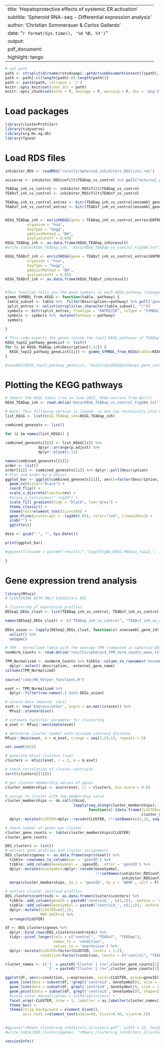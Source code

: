 
---
title: 'Hepatoprotective effects of systemic ER activation'
subtitle: 'Spheroid RNA-seq - Differential expression analysis'
author: 'Christian Sommerauer & Carlos Gallardo'
date: "`r format(Sys.time(), '%d %B, %Y')`"
output:
  pdf_document:
    highlight: tango
---

```r
# set path
path <- strsplit(dirname(rstudioapi::getActiveDocumentContext()$path), '/')[[1]]
path <- path[-c((length(path)-0):length(path))]
path <- paste(path, collapse = '/')
knitr::opts_knit$set(root.dir = path)
knitr::opts_chunk$set(echo = T, message = F, warning = F, dev = 'png')

```

# Load packages
```r
library(clusterProfiler)
library(tidyverse)
library(org.Hs.eg.db)
library(fgsea)
```

# Load RDS files
```r
inhibitor_RDS <- readRDS("results/Spheroid_inhibitors_DEGlists.rds")

universe <- inhibitor_RDS$unfilt$TEADap_vs_control %>% pull("external_gene_name")

TEADap_inh_vs_control <- inhibitor_RDS$filt$TEADap_vs_control
TEADsf_inh_vs_control <- inhibitor_RDS$filt$TEADsf_vs_control
```

```r
TEADap_inh_vs_control_entrez <- bitr(TEADap_inh_vs_control$ensembl_gene_id, fromType = "ENSEMBL", toType = "ENTREZID", OrgDb = "org.Hs.eg.db")
TEADsf_inh_vs_control_entrez <- bitr(TEADsf_inh_vs_control$ensembl_gene_id, fromType = "ENSEMBL", toType = "ENTREZID", OrgDb = "org.Hs.eg.db")


KEGG_TEADap_inh <- enrichKEGG(gene = TEADap_inh_vs_control_entrez$ENTREZID,
          organism = "hsa",
          keyType = "kegg",
          pAdjustMethod = "BH",
          qvalueCutoff = 0.05)
KEGG_TEADap_inh <- as.data.frame(KEGG_TEADap_inh@result)
#write.table(KEGG_TEADap_inh, "data/KEGG_TEADap_vs_control_FigS8A.txt", sep="\t", quote=F, row.names = F)

KEGG_TEADsf_inh <- enrichKEGG(gene = TEADsf_inh_vs_control_entrez$ENTREZID,
          organism = "hsa",
          keyType = "kegg",
          pAdjustMethod = "BH",
          qvalueCutoff = 0.05)
KEGG_TEADsf_inh <- as.data.frame(KEGG_TEADsf_inh@result)


#This function tells you the gene symbols in each KEGG pathway (changed by TEADap)
gimme_SYMBOL_from_KEGG <- function(table, pathway) {
 table_subset <- table %>%  filter(Description==pathway) %>% pull("geneID")
 split_entrez <- unlist(strsplit(as.character(table_subset), "/"))
 symbols <- bitr(split_entrez, fromType = "ENTREZID", toType = "SYMBOL", OrgDb = "org.Hs.eg.db")
 symbols <- symbols %>%  mutate(Pathway = pathway)
 symbols
 
}

# This code exports the genes inside the top12 KEGG pathways of TEADap vs control with the corresponding human-readable symbols.
KEGG_top12_pathway_geneList <- list()
for (i in KEGG_TEADap_inh$Description[1:12]) {
  KEGG_top12_pathway_geneList[[i]] <- gimme_SYMBOL_from_KEGG(table=KEGG_TEADap_inh, pathway=i)
}

#saveRDS(KEGG_top12_pathway_geneList, "data/top12KEGGpathways_gene_content.rds")
```
# Plotting the KEGG pathways
```r
# Import the KEGG table (run in June 2023, KEGG version from April)
KEGG_TEADap_inh <- read.delim("data/KEGG_TEADap_vs_control_FigS8A.txt")

# Note: This following section is looped, so one can technically plot many results at once.
list_KEGG <- list(KEGG_TEADap_inh=KEGG_TEADap_inh)

combined_genesets <- list()

for (i in names(list_KEGG)) {
  
combined_genesets[[i]] <- list_KEGG[[i]] %>%
               dplyr::arrange(p.adjust) %>%
               dplyr::slice(1:12)

names(combined_genesets[[i]])
order <- list()
order[[i]] <- combined_genesets[[i]] %>% dplyr::pull(Description)
# Plot and order by p.adjust
ggplot_bar <- ggplot(combined_genesets[[i]], aes(x=factor(Description, levels=order[[i]]), y=-log10(p.adjust), fill=Count)) +
  geom_col(color="black") +
  coord_flip() +
  scale_x_discrete(limits=rev) +
  #scale_y_continuous("-log10") +
  scale_fill_gradient(high = "black", low="grey") +
  theme_classic() +
  theme(text=element_text(size=20)) +
  geom_hline(yintercept = -log10(0.05), color="red", linewidth=2) +
  xlab("") +
  ggtitle(i)

date <- gsub("-", "", Sys.Date())

print(ggplot_bar)

#ggsave(filename = paste0("results/","SupplFig8A_KEGG_RNAseq_top12_", i, ".pdf"), width=10, height=7)
       
} 

```

# Gene expression trend analysis
```r
library(Mfuzz)
# CLUSTERING WITH ONLY Inhibitors DEG

# Clustering of expression profiles
DESeq2_DEGs_clust <- list(TEADap_inh_vs_control, TEADsf_inh_vs_control)

names(DESeq2_DEGs_clust) <- c("TEADap_inh_vs_control", "TEADsf_inh_vs_control")
  
DEGs_union <- lapply(DESeq2_DEGs_clust, function(x) x$ensembl_gene_id) %>% 
  unlist() %>% 
  unique()

# TPM - normalized table with the average TPM (computed in Spheroid DESeq2 analysis script)
nonNorm_Counts <- read.delim("results/spheroid_TPM_norm_counts_mean.txt")

TPM_Normalized <- nonNorm_Counts %>% tibble::column_to_rownames("ensembl_gene_id") %>% 
  dplyr::select(-description, -external_gene_name)
colSums(TPM_Normalized) 
 
source("code/00_helper_functions.R")

eset <- TPM_Normalized %>% 
  dplyr::filter(row.names(.) %in% DEGs_union)

# zscore data (mean=0, sd=1)
eset <- new('ExpressionSet', exprs = as.matrix(eset)) %>% 
  Mfuzz::standardise()

# estimate fuzzifier parameter for clustering
m_eset <- Mfuzz::mestimate(eset)

# determine cluster number with minimum centroid distance
Mfuzz::Dmin(eset, m = m_eset, crange = seq(2,20,1), repeats = 5)
```

```r
set.seed(3452)

# generate mfuzz clusters (n=4)
clusters <- mfuzz(eset, c = 2, m = m_eset)

# check correlation of cluster centroids
cor(t(clusters[[1]]))
```

```r
# get cluster membership values of genes
cluster_memberships <- acore(eset, cl = clusters, min.acore = 0.0)

# assign to cluster with top membership value
cluster_memberships <- do.call(rbind, 
                               lapply(seq_along(cluster_memberships), 
                                      function(x) {data.frame(CLUSTER=x, 
                                                              cluster_memberships[[x]])})) %>% 
  dplyr::mutate(CLUSTER=dplyr::recode(CLUSTER, !!!setNames(c(2,1), seq(1,2,1))))

# check number of genes per cluster
cluster_gene_counts <- table(cluster_memberships$CLUSTER)
cluster_gene_counts
```

```r
DEG_clusters <- list()
# extract gene profiles and cluster assignments
DEG_clusters$genes <- as.data.frame(exprs(eset)) %>% 
  tibble::rownames_to_column(var = 'geneID') %>% 
  tibble::add_column(GeneSymbol = .$geneID, .after = 'geneID') %>% 
  dplyr::mutate(GeneSymbol=dplyr::recode(GeneSymbol, 
                                         !!!setNames(inhibitor_RDS$unfilt$TEADap_vs_control$external_gene_name, 
                                                     inhibitor_RDS$unfilt$TEADap_vs_control$ensembl_gene_id))) %>% 
  merge(cluster_memberships, by.x = 'geneID', by.y = 'NAME', sort = F)

# extract cluster centroid profiles
DEG_clusters$centroids <- as.data.frame(clusters$centers) %>% 
  tibble::add_column(geneID = paste0('centroid_', c(2,1)), .before = 'control') %>% 
  tibble::add_column(GeneSymbol = paste0('centroid_', c(2,1)), .before = 'control') %>%
  dplyr::mutate(CLUSTER=c(2,1),
                MEM.SHIP=1) %>% 
  arrange(CLUSTER)

df <- DEG_clusters$genes %>% 
  dplyr::bind_rows(DEG_clusters$centroids) %>% 
  tidyr::pivot_longer(cols = c("control", "TEADsf", "TEADap"), 
                      names_to = 'condition', 
                      values_to = 'expression') %>% 
  dplyr::mutate(CLUSTER=factor(CLUSTER, levels = 1:2),
                condition=factor(condition, levels = c("control", "TEADsf", "TEADap")))

cluster_names <- c('1' = paste0("Cluster 1 (n=",cluster_gene_counts[1],")"),
                   '2' = paste0("Cluster 2 (n=",cluster_gene_counts[2],")"))

ggplot(df, aes(x=condition, y=expression, color=CLUSTER, group=geneID)) +
  geom_line(data = subset(df, !grepl('centroid', GeneSymbol)), size = 1,  color=alpha('#AEAEAE', 0.15)) +
  geom_line(data = subset(df, grepl('centroid', GeneSymbol)), size = 1.2, linetype="dotted", color="black") +
  geom_point(data = subset(df, grepl('centroid', GeneSymbol)), shape=21, size=3, stroke=1.5, fill='white', color="black") +
  #scale_color_manual(values = colPals$clusters) +
  facet_wrap(~CLUSTER, nrow = 1, labeller = as_labeller(cluster_names)) +
  theme_bw() +
  theme(strip.background = element_blank(),
        axis.text.x=element_text(angle=90, hjust=0.95, vjust=0.5))
  

#ggsave("cMeans_clustering_inhibitors_2clusters.pdf", width = 23, height=10, units="cm")
#write.table(DEG_clusters$genes, "cMeans_clustering_inhibitors_2clusters.txt", sep="\t", row.names = F, quote = F)
```

```r
sessionInfo()
```